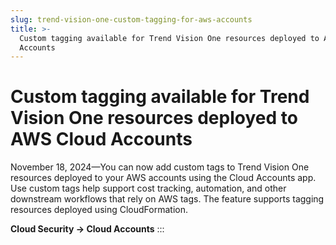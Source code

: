 ```yaml
---
slug: trend-vision-one-custom-tagging-for-aws-accounts
title: >-
  Custom tagging available for Trend Vision One resources deployed to AWS Cloud
  Accounts
---
```

# Custom tagging available for Trend Vision One resources deployed to AWS Cloud Accounts

November 18, 2024—You can now add custom tags to Trend Vision One resources deployed to your AWS accounts using the Cloud Accounts app. Use custom tags help support cost tracking, automation, and other downstream workflows that rely on AWS tags. The feature supports tagging resources deployed using CloudFormation.

**Cloud Security → Cloud Accounts**
:::
